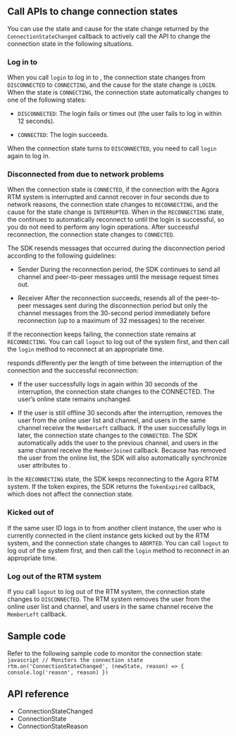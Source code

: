 <PlatformWrapper platform="web">
        
## Call APIs to change connection states

You can use the state and cause for the state change returned by the `ConnectionStateChanged` callback to actively call the API to change the connection state in the following situations.

### Log in to <Vg k="SIG" />

When you call `login` to log in to <Vg k="SIG" />, the connection state changes from `DISCONNECTED` to `CONNECTING`, and the cause for the state change is `LOGIN`. When the state is `CONNECTING`, the connection state automatically changes to one of the following states:

-   `DISCONNECTED`: The login fails or times out (the user fails to log in within 12 seconds).

-   `CONNECTED`: The login succeeds.

When the connection state turns to `DISCONNECTED`, you need to call `login` again to log in.

### Disconnected from <Vg k="SIG" /> due to network problems

When the connection state is `CONNECTED`, if the connection with the Agora RTM system is interrupted and cannot recover in four seconds due to network reasons, the connection state changes to `RECONNECTING`, and the cause for the state change is `INTERRUPTED`. When in the `RECONNECTING` state, the <Vg k="MESS_SDK" /> continues to automatically reconnect to <Vg k="SIG" /> until the login is successful, so you do not need to perform any login operations. After successful reconnection, the connection state changes to `CONNECTED`.

The SDK resends messages that occurred during the disconnection period according to the following guidelines:

-   Sender
    During the reconnection period, the SDK continues to send all channel and peer-to-peer messages until the message request times out.

-   Receiver
    After the reconnection succeeds, <Vg k="SIG" /> resends all of the peer-to-peer messages sent during the disconnection period but only the channel messages from the 30-second period immediately before reconnection (up to a maximum of 32 messages) to the receiver.

If the reconnection keeps failing, the connection state remains at `RECONNECTING`. You can call `logout` to log out of the system first, and then call the `login` method to reconnect at an appropriate time.

<Vg k="SIG" /> responds differently per the length of time between the interruption of the connection and the successful reconnection:

-   If the user successfully logs in again within 30 seconds of the interruption, the connection state changes to the CONNECTED. The user’s online state remains unchanged.

-   If the user is still offline 30 seconds after the interruption, <Vg k="SIG" /> removes the user from the online user list and channel, and users in the same channel receive the `MemberLeft` callback. If the user successfully logs in later, the connection state changes to the `CONNECTED`. The SDK automatically adds the user to the previous channel, and users in the same channel receive the `MemberJoined` callback. Because <Vg k="SIG" /> has removed the user from the online list, the SDK will also automatically synchronize user attributes to <Vg k="SIG" />.

In the `RECONNECTING` state, the SDK keeps reconnecting to the Agora RTM system. If the token expires, the SDK returns the `TokenExpired` callback, which does not affect the connection state.

### Kicked out of <Vg k="SIG" />

If the same user ID logs in to <Vg k="SIG" /> from another client instance, the user who is currently connected in the client instance gets kicked out by the RTM system, and the connection state changes to `ABORTED`. You can call `logout` to log out of the system first, and then call the `login` method to reconnect in an appropriate time.

### Log out of the RTM system

If you call `logout` to log out of the RTM system, the connection state changes to `DISCONNECTED`. The RTM system removes the user from the online user list and channel, and users in the same channel receive the `MemberLeft` callback.

## Sample code

Refer to the following sample code to monitor the connection state:
    ```javascript
    // Monitors the connection state
    rtm.on('ConnectionStateChanged', (newState, reason) => {
        console.log('reason', reason)
            })
    ```

## API reference

-   <Link to="{{Global.SIG_SDK_API_WEB}}/interfaces/rtmevents.rtmclientevents.html#connectionstatechanged">ConnectionStateChanged</Link>

-   <Link to="{{Global.SIG_SDK_API_WEB}}/enums/rtmstatuscode.connectionstate.html">ConnectionState</Link>

-  <Link to="{{Global.SIG_SDK_API_WEB}}/enums/rtmstatuscode.connectionchangereason.html">ConnectionStateReason</Link>


</PlatformWrapper>
